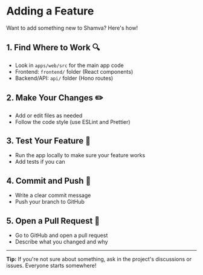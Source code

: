 # Adding a Feature

Want to add something new to Shamva? Here's how!

## 1. Find Where to Work 🔍
- Look in `apps/web/src` for the main app code
- Frontend: `frontend/` folder (React components)
- Backend/API: `api/` folder (Hono routes)

## 2. Make Your Changes ✏️
- Add or edit files as needed
- Follow the code style (use ESLint and Prettier)

## 3. Test Your Feature 🧪
- Run the app locally to make sure your feature works
- Add tests if you can

## 4. Commit and Push 💾
- Write a clear commit message
- Push your branch to GitHub

## 5. Open a Pull Request 🚀
- Go to GitHub and open a pull request
- Describe what you changed and why

---
**Tip:**
If you're not sure about something, ask in the project's discussions or issues. Everyone starts somewhere! 